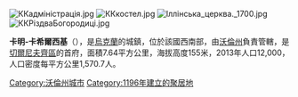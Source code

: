 {{Unreferenced|time=2015-09-16T01:58:30+00:00}}
[[Image:ККадміністрація.jpg|right]]
[[Image:ККкостел.jpg|right]]
[[Image:Іллінська_церква._1700.jpg|right]]
[[Image:ККРіздваБогородиці.jpg|right]]

{{Coord|51|37|12|N|24|57|55|E|display=title}}

'''卡明-卡希爾西基'''（{{lang-uk|Камінь-Каширський}}），是[[烏克蘭|烏克蘭]]的城鎮，位於該國西南部，由[[沃倫州|沃倫州]]負責管轄，是[[切爾尼夫齊區|切爾尼夫齊區]]的首府，面積7.64平方公里，海拔高度155米，2013年人口12,000，人口密度每平方公里1,570.7人。

{{沃伦州行政区划}}

[[Category:沃倫州城市|Category:沃倫州城市]]
[[Category:1196年建立的聚居地|Category:1196年建立的聚居地]]

{{Volyn-geo-stub}}